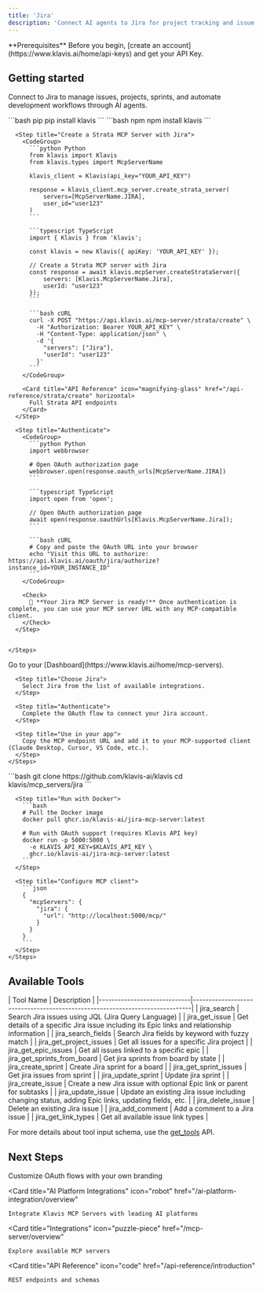 ```yaml
---
title: 'Jira'
description: 'Connect AI agents to Jira for project tracking and issue management'
---
```


<Info>
  **Prerequisites**
  Before you begin, [create an account](https://www.klavis.ai/home/api-keys) and get your API Key.
</Info>

## Getting started

Connect to Jira to manage issues, projects, sprints, and automate development workflows through AI agents.

<Tabs>
  <Tab title="API">
    <Steps>
      <Step title="Install the SDKs (optional)">
        <CodeGroup>
          ```bash pip
          pip install klavis
          ```
          ```bash npm
          npm install klavis
          ```
        </CodeGroup>
      </Step>
      
      <Step title="Create a Strata MCP Server with Jira">
        <CodeGroup>
          ```python Python
          from klavis import Klavis
          from klavis.types import McpServerName
          
          klavis_client = Klavis(api_key="YOUR_API_KEY")
          
          response = klavis_client.mcp_server.create_strata_server(
              servers=[McpServerName.JIRA],
              user_id="user123"
          )
          ```
          
          ```typescript TypeScript
          import { Klavis } from 'klavis';
          
          const klavis = new Klavis({ apiKey: 'YOUR_API_KEY' });
          
          // Create a Strata MCP server with Jira
          const response = await klavis.mcpServer.createStrataServer({
              servers: [Klavis.McpServerName.Jira],
              userId: "user123"
          });
          ```
          
          ```bash cURL
          curl -X POST "https://api.klavis.ai/mcp-server/strata/create" \
            -H "Authorization: Bearer YOUR_API_KEY" \
            -H "Content-Type: application/json" \
            -d '{
              "servers": ["Jira"],
              "userId": "user123"
            }'
          ```
        </CodeGroup>

        <Card title="API Reference" icon="magnifying-glass" href="/api-reference/strata/create" horizontal>
          Full Strata API endpoints
        </Card>
      </Step>
      
      <Step title="Authenticate">
        <CodeGroup>
          ```python Python
          import webbrowser
          
          # Open OAuth authorization page
          webbrowser.open(response.oauth_urls[McpServerName.JIRA])
          ```
          
          ```typescript TypeScript
          import open from 'open';
          
          // Open OAuth authorization page
          await open(response.oauthUrls[Klavis.McpServerName.Jira]);
          ```
          
          ```bash cURL
          # Copy and paste the OAuth URL into your browser
          echo "Visit this URL to authorize: https://api.klavis.ai/oauth/jira/authorize?instance_id=YOUR_INSTANCE_ID"
          ```
        </CodeGroup>
        
        <Check>
          🎉 **Your Jira MCP Server is ready!** Once authentication is complete, you can use your MCP server URL with any MCP-compatible client.
        </Check>
      </Step>
      

    </Steps>
  </Tab>
  
  <Tab title="UI">
    <Steps>
      <Step title="Open Dashboard">
        Go to your [Dashboard](https://www.klavis.ai/home/mcp-servers).
      </Step>
      
      <Step title="Choose Jira">
        Select Jira from the list of available integrations.
      </Step>
      
      <Step title="Authenticate">
        Complete the OAuth flow to connect your Jira account.
      </Step>
      
      <Step title="Use in your app">
        Copy the MCP endpoint URL and add it to your MCP-supported client (Claude Desktop, Cursor, VS Code, etc.).
      </Step>
    </Steps>
  </Tab>
  
  <Tab title="Open Source">
    <Steps>
      <Step title="Clone repository (for developers to build from source)">
        ```bash
        git clone https://github.com/klavis-ai/klavis
        cd klavis/mcp_servers/jira
        ```
      </Step>
      
      <Step title="Run with Docker">
        ```bash
        # Pull the Docker image
        docker pull ghcr.io/klavis-ai/jira-mcp-server:latest
        
        # Run with OAuth support (requires Klavis API key)
        docker run -p 5000:5000 \
          -e KLAVIS_API_KEY=$KLAVIS_API_KEY \
          ghcr.io/klavis-ai/jira-mcp-server:latest
        ```
      </Step>
      
      <Step title="Configure MCP client">
        ```json
        {
          "mcpServers": {
            "jira": {
              "url": "http://localhost:5000/mcp/"
            }
          }
        }
        ```
      </Step>
    </Steps>
  </Tab>
</Tabs>

## Available Tools

<Accordion title="Tools Information">
| Tool Name                   | Description                                                                 |
|-----------------------------|-----------------------------------------------------------------------------|
| jira_search                 | Search Jira issues using JQL (Jira Query Language)                          |
| jira_get_issue              | Get details of a specific Jira issue including its Epic links and relationship information |
| jira_search_fields          | Search Jira fields by keyword with fuzzy match                              |
| jira_get_project_issues     | Get all issues for a specific Jira project                                  |
| jira_get_epic_issues        | Get all issues linked to a specific epic                                    |
| jira_get_sprints_from_board | Get jira sprints from board by state                                        |
| jira_create_sprint          | Create Jira sprint for a board                                              |
| jira_get_sprint_issues      | Get jira issues from sprint                                                 |
| jira_update_sprint          | Update jira sprint                                                          |
| jira_create_issue           | Create a new Jira issue with optional Epic link or parent for subtasks      |
| jira_update_issue           | Update an existing Jira issue including changing status, adding Epic links, updating fields, etc. |
| jira_delete_issue           | Delete an existing Jira issue                                               |
| jira_add_comment            | Add a comment to a Jira issue                                               |
| jira_get_link_types         | Get all available issue link types                                          |
</Accordion>

<Note>For more details about tool input schema, use the [get_tools](https://www.klavis.ai/docs/api-reference/mcp-server/get-tools) API.</Note>

## Next Steps

<CardGroup>
  <Card
    title="White-label Authentication"
    icon="palette"
    href="/auth/white-label"
  >
    Customize OAuth flows with your own branding
  </Card>
  
  <Card
    title="AI Platform Integrations"
    icon="robot"
    href="/ai-platform-integration/overview"
  >
    Integrate Klavis MCP Servers with leading AI platforms
  </Card>
  
  <Card
    title="Integrations"
    icon="puzzle-piece"
    href="/mcp-server/overview"
  >
    Explore available MCP servers
  </Card>
  
  <Card
    title="API Reference"
    icon="code"
    href="/api-reference/introduction"
  >
    REST endpoints and schemas
  </Card>
</CardGroup>
